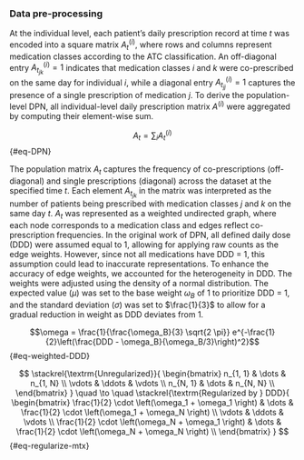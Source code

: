 ::: {.content-visible unless-meta="in.article"}
### Data pre-processing
:::

At the individual level, each patient's daily prescription record at time $t$ was encoded into a square matrix $A_t^{(i)}$, where rows and columns represent medication classes according to the ATC classification. An off-diagonal entry $A_{t_{jk}}^{(i)} = 1$ indicates that medication classes $i$ and $k$ were co-prescribed on the same day for individual $i$, while a diagonal entry $A_{t_{jj}}^{(i)} = 1$ captures the presence of a single prescription of medication $j$. To derive the population-level DPN, all individual-level daily prescription matrix $A^{(i)}$ were aggregated by computing their element-wise sum.

$$A_t = \displaystyle \sum_i A_t^{(i)}$$ {#eq-DPN}

The population matrix $A_t$ captures the frequency of co-prescriptions (off-diagonal) and single prescriptions (diagonal) across the dataset at the specified time $t$. Each element $A_{t_{jk}}$ in the matrix was interpreted as the number of patients being prescribed with medication classes $j$ and $k$ on the same day $t$. $A_t$ was represented as a weighted undirected graph, where each node corresponds to a medication class and edges reflect co-prescription frequencies. In the original work of DPN, all defined daily dose (DDD) were assumed equal to 1, allowing for applying raw counts as the edge weights. However, since not all medications have DDD = 1, this assumption could lead to inaccurate representations. To enhance the accuracy of edge weights, we accounted for the heterogeneity in DDD. The weights were adjusted using the density of a normal distribution. The expected value ($\mu$) was set to the base weight $\omega_B$ of 1 to prioritize DDD = 1, and the standard deviation ($\sigma$) was set to $\frac{1}{3}$ to allow for a gradual reduction in weight as DDD deviates from 1.

$$\omega = \frac{1}{\frac{\omega_B}{3} \sqrt{2 \pi}} e^{-\frac{1}{2}\left(\frac{DDD - \omega_B}{\omega_B/3}\right)^2}$$ {#eq-weighted-DDD}

$$
\stackrel{\textrm{Unregularized}}{
  \begin{bmatrix}
  n_{1, 1} & \dots & n_{1, N} \\
  \vdots & \ddots & \vdots \\
  n_{N, 1} & \dots & n_{N, N} \\
  \end{bmatrix}
}
\quad \to \quad
\stackrel{\textrm{Regularized by } DDD}{
  \begin{bmatrix}
  \frac{1}{2} \cdot \left(\omega_1 + \omega_1 \right) & \dots & \frac{1}{2} \cdot \left(\omega_1 + \omega_N \right) \\
  \vdots & \ddots & \vdots \\
  \frac{1}{2} \cdot \left(\omega_N + \omega_1 \right) & \dots & \frac{1}{2} \cdot \left(\omega_N + \omega_N \right) \\
  \end{bmatrix}
}
$$ {#eq-regularize-mtx}
